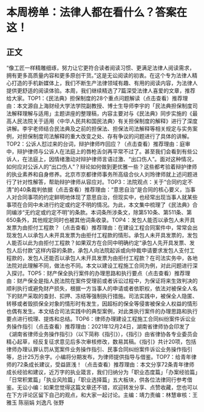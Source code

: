 # 本周榜单：法律人都在看什么？答案在这！
## 正文
“像工匠一样精雕细琢，努力让它更符合读者阅读习惯、更满足法律人阅读需求，拥有更多高质量内容和更多原创干货。”这是无讼阅读的初衷。在这个专为法律人精心打造的手机新媒体上，我们不断生产法律领域有趣、有用的阅读内容，为法律人提供更舒适的阅读体验。本周，我们继续精选了7篇深受法律人喜爱的文章，推荐给大家。TOP1：《民法典》担保制度的28个重点问题解读（点击查看）推荐理由：本文源自上海财经大学法学院副教授、博士生导师李宇的「民法典担保制度司法解释理解与适用」主题讲座的整理稿，内容主要对与《民法典》同步实施的《最高人民法院关于适用〈中华人民共和国民法典〉有关担保制度的解释》进行了深度讲解。李宇老师结合民法典及之前的担保法、担保法司法解释等相关规定与实务案例，对担保制度司法解释的重大改变之处、存有争议的问题进行了具体的讲解。TOP2：公诉人怼过来的台词，辩护律师咋回应？（点击查看）推荐理由：庭审中，辩护律师与公诉人在法庭上的唇枪舌剑再平常不过了。甚至我们会看到有些公诉人，在法庭上，因情绪激动对辩护律师言语过激、“出口伤人”。面对这种情况，如何应对公诉人的“出口伤人”？辩论如何做到更优雅一些？这些都考验着辩护律师的执业素养和自身修养。北京市京都律师事务所高级合伙人刘玲律师就上述问题进行了针对性解答，帮助辩护律师从容应对。TOP3：法院观点：关于“合同约定不清”的40条裁判依据（点击查看）推荐理由：“意思自治”是合同的核心要义，当事人对合同事项的约定鲜明地体现了意思自治，但现实中，也经常出现当事人就某些事项在合同中未进行约定或约定不明的情况。为此，本文集中梳理了《民法典》合同编涉“无约定或约定不明”的条款。本词条所涉条文，除第510条、第511条、第650条外，其他规定同时也被其他词条收录。TOP4：发包人能否以承包人未开具发票为由拒付工程款？（点击查看）推荐理由：在建设工程合同案件中，常常会出现发包人以承包人未开具发票为由拒付工程款的情形。承包人未开具发票的，发包人能否以此为由拒付工程款？如果双方在合同中明确约定“承包人先开具发票、发包人后付款”这样内容的条款，承包人向法院起诉或向仲裁申请要求发包人支付工程款的，发包人还能否以承包人未开具发票为由拒付工程款？在司法实务中，各地法院对此理解不同，做法也不同。本文以建设工程施工合同为例，对此问题进行深入探讨。TOP5：财产保全执行案件的办理思路和执行要点（点击查看）推荐理由：财产保全是指人民法院在案件受理前或者诉讼过程中，为保证将来生效判决的顺利执行或避免财产损失，根据一方当事人的申请或者依职权，依法对被保全人名下的财产采取的查封、扣押、冻结等强制执行措施。司法实践中，被保全人隐匿、转移或者毁损保全对象的情形时有发生，因超标的保全等侵害被保全人权益的情形也偶有发生。本文结合司法实践中的典型案例，对此类执行案件的办理思路和执行要点进行梳理、提炼和总结。TOP6：律师办理建设工程施工合同纠纷案件诉讼业务操作指引（点击查看）推荐理由：2021年12月24日，湖南省律师协会印发了《湖南省律师业务操作指引》（以下简称《指引》），《指引》由省律协各专业委员会精心起草，经反复征求意见后多次审核修改，数易其稿。《指引》共计20项，包括律师办理认罪认罚从宽案件业务操作指引、民事合同纠纷案件诉讼业务操作指引等，总计25万余字。小编将分期发布，为律师提供指导与借鉴。TOP7：给青年律师的72条成长建议，受益匪浅！（点击查看）推荐理由：本文分享72条青年律师成长经验和建议，近万字的执业箴言，我们归纳分为「职业态度篇」「办案经验篇」「日常积累篇」「执业风险篇」「职业选择篇」五大板块，供各位法律同行参考借鉴。无讼小编：如果您觉得这篇文章还不错，欢迎转发分享、点赞收藏，您也可以在下方评论区留下自己的观点，和大家一起讨论。主编：靖力责编：林慧审核：王雅玉 陈丽娟 刘逸凡 张野